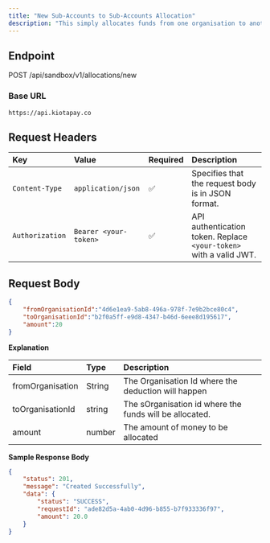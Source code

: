 ```yaml
---
title: "New Sub-Accounts to Sub-Accounts Allocation"
description: "This simply allocates funds from one organisation to another. It is done primarily by the Admin/Parent organisation. it increments and decrements the related organisation wallets respectively."
---
```


## Endpoint

POST /api/sandbox/v1/allocations/new

### Base URL

`https://api.kiotapay.co`

## **Request Headers**

| Key             | Value                 | Required | Description                                                        |
| :-------------- | :-------------------- | :------- | :----------------------------------------------------------------- |
| `Content-Type`  | `application/json`    | ✅        | Specifies that the request body is in JSON format.                 |
| `Authorization` | `Bearer <your-token>` | ✅        | API authentication token. Replace `<your-token>` with a valid JWT. |

## Request Body

```json
{
    "fromOrganisationId":"4d6e1ea9-5ab8-496a-978f-7e9b2bce80c4",
    "toOrganisationId":"b2f0a5ff-e9d8-4347-b46d-6eee8d195617",
    "amount":20
}
```

**Explanation**

| Field            | Type   | Description                                             |
| :--------------- | :----- | :------------------------------------------------------ |
| fromOrganisation | String | The Organisation Id where the deduction will happen     |
| toOrganisationId | string | The sOrganisation id where the funds will be allocated. |
| amount           | number | The amount of money to be allocated                     |

**Sample Response Body**

```json
{
    "status": 201,
    "message": "Created Successfully",
    "data": {
        "status": "SUCCESS",
        "requestId": "ade82d5a-4ab0-4d96-b855-b7f933336f97",
        "amount": 20.0
    }
}
```